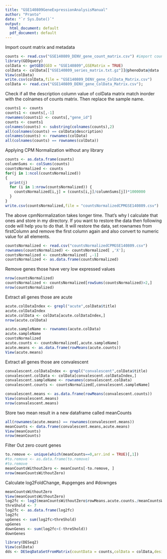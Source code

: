 ```yaml
---
title: "GSE140809GeneExpressionAnalysisManual"
author: "Pranto"
date: "`r Sys.Date()`"
output:
  html_document: default
  pdf_document: default
---
```


Import count matrix and metadata
```r
counts <- read.csv("GSE140809_DENV_gene_count_matrix.csv") #import counts data
library(GEOquery)
colData <- getGEO(GEO = "GSE140809",GSEMatrix = TRUE)
colData <- colData[["GSE140809_series_matrix.txt.gz"]]@phenoData@data
View(colData)
write.csv(colData,file = "GSE140809_DENV_gene_ColData_Matrix.csv")
colData <- read.csv("GSE140809_DENV_gene_ColData_Matrix.csv");
```
Check if all the description column value of colData matrix match inorder with the colnames of counts matrix. Then replace the sample name.
```r
counts1 <- counts
counts1 <- counts[,-1]
rownames(counts1) <- counts[,"gene_id"]
counts <- counts1
colnames(counts) <- substring(colnames(counts),2)
all(colnames(counts) == colData$description)
colnames(counts) <- rownames(colData)
all(colnames(counts) == rownames(colData))
```
Applying CPM Normalization without any library
```r
counts <- as.data.frame(counts)
columnSums <- colSums(counts)
countsNormalized <- counts
for(j in 1:ncol(countsNormalized))
{
  print(j)
  for (i in 1:nrow(countsNormalized)) {
    countsNormalized[i,j] = (counts[i,j]/columnSums[j])*1000000
  }
}
write.csv(countsNormalized,file = "countsNormalizedCPMGSE140809.csv")
```
The above cpmNormalization takes longer time. That's why I calculate that ones and 
store in my directory. If you want to restore the data then following code will help you to do that. It will restore the data, set rownames from firstColumn and remove the first column again and also convert to numeric value for all elements.
```r
countsNormalized <- read.csv("countsNormalizedCPMGSE140809.csv")
rownames(countsNormalized) <- countsNormalized[ ,'X'];
countsNormalized <- countsNormalized[ ,-1]
countsNormalized <- as.data.frame(countsNormalized)
```

Remove genes those have very low expressed values
```r
nrow(countsNormalized)
countsNormalized <- countsNormalized[rowSums(countsNormalized)>2,]
nrow(countsNormalized)
```
Extract all genes those are acute
```r
acute.colDataIndex <- grepl("acute",colData$title)
acute.colDataIndex
acute.colData <- colData[acute.colDataIndex,]
nrow(acute.colData)

acute.sampleName <- rownames(acute.colData)
acute.sampleName
countsNormalized
acute.counts <- countsNormalized[,acute.sampleName]
acute.means <- as.data.frame(rowMeans(acute.counts))
View(acute.means)
```
Extract all genes those are convalescent
```r
convalescent.colDataIndex <- grepl("convalescent",colData$title)
convalescent.colData <- colData[convalescent.colDataIndex,]
convalescent.sampleName <- rownames(convalescent.colData)
convalescent.counts <- countsNormalized[,convalescent.sampleName]

convalescent.means <- as.data.frame(rowMeans(convalescent.counts))
View(convalescent.means)
nrow(convalescent.means)
```
Store two mean result in a new dataframe called meanCounts
```r
all(rownames(acute.means) == rownames(convalescent.means))
meanCounts <- data.frame(convalescent.means,acute.means)
View(meanCounts)
nrow(meanCounts)
```
Filter Out zero count genes
```r
to.remove <- unique(which(meanCounts==0,arr.ind = TRUE)[,1])
#to.remove <- as.data.frame(to.remove)
#to.remove
meanCountsWithoutZero <- meanCounts[-to.remove, ]
nrow(meanCountsWithoutZero)
```
Calculate log2FoldChange, #upgenges and #downges
```r
meanCountsWithoutZero
View(meanCountsWithoutZero)
log2fc <- log2(meanCountsWithoutZero$rowMeans.acute.counts./meanCountsWithoutZero$rowMeans.convalescent.counts.)
threShold <- 7
log2fc <- as.data.frame(log2fc)
log2fc
upGenes <- sum(log2fc>threShold)
upGenes
downGenes <- sum(log2fc<(-threShold))
downGenes
```
```r
library(DESeq2)
View(colData)
dds <- DESeqDataSetFromMatrix(countData = counts,colData = colData,design = ~)
```

